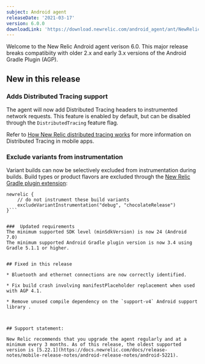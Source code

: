 ```yaml
---
subject: Android agent
releaseDate: '2021-03-17'
version: 6.0.0
downloadLink: 'https://download.newrelic.com/android_agent/ant/NewRelic_Android_Agent_6.0.0.zip'
---
```


Welcome to the New Relic Android agent verison 6.0. This major release breaks compatibiity with older 2.x and early 3.x versions of the Android Gradle Plugin (AGP). 

## New in this release

### Adds Distributed Tracing support
The agent will now add Distributed Tracing headers to instrumented network requests. This feature is enabled by default, but can be disabled through the `DistributedTracing` feature flag. 

Refer to [How New Relic distributed tracing works](docs/understand-dependencies/distributed-tracing/get-started/how-new-relic-distributed-tracing-works/#no-sampling) for more information on Distributed Tracing in mobile apps.

### Exclude variants from instrumentation

Variant builds can now be selectively excluded from instrumentation during builds. 
Build types or product flavors are excluded through the [New Relic Gradle plugin extension](docs/mobile-monitoring/new-relic-mobile-android/install-configure/configure-new-relic-gradle-plugin/):

```
newrelic {
    // do not instrument these build variants
    excludeVariantInstrumentation("debug", "chocolateRelease")
}```


###  Updated requirements
The minimum supported SDK level (minSdkVersion) is now 24 (Android 7.0)
The minimum supported Android Gradle plugin version is now 3.4 using Gradle 5.1.1 or higher.


## Fixed in this release

* Bluetooth and ethernet connections are now correctly identified.

* Fix build crash involving manifestPlaceholder replacement when used with AGP 4.1.

* Remove unused compile dependency on the `support-v4` Android support library .



## Support statement:

New Relic recommends that you upgrade the agent regularly and at a minimum every 3 months. As of this release, the oldest supported version is [5.22.1](https://docs.newrelic.com/docs/release-notes/mobile-release-notes/android-release-notes/android-5221).
